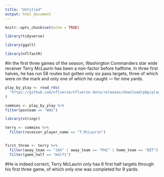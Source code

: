 ```yaml
---
title: "Untitled"
output: html_document
---
```


```r
knitr::opts_chunk$set(echo = TRUE)
```


```r
library(tidyverse)

library(ggalt)

library(nflfastR)
```


#In the first three games of the season, Washington Commanders star wide receiver Terry McLaurin has been a non-factor before halftime. In three first halves, he has run 58 routes but gotten only six pass targets, three of which were on the mark and only one of which he caught — for nine yards.

```r
play_by_play <- read_rds(
  "https://github.com/nflverse/nflverse-data/releases/download/pbp/play_by_play_2022.rds"
)
```

```r
commies <- play_by_play %>% 
filter(posteam == "WAS")

```
```r
library(stringr)
```


```r
terry <- commies %>% 
  filter(receiver_player_name == "T.McLaurin")
  
```


```r
first_three <- terry %>% 
  filter(away_team == "JAX" | away_team == "PHI" | home_team == "DET") %>% 
  filter(game_half == "Half1")

```

#He is indeed correct, Terry McLaurin only has 6 first half targets through his first three game, of which only one was completed for 9 yards. 
